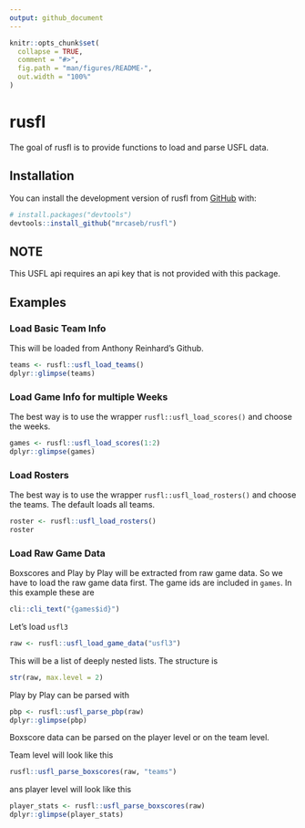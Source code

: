 ```yaml
---
output: github_document
---
```


<!-- README.md is generated from README.Rmd. Please edit that file -->

```r
knitr::opts_chunk$set(
  collapse = TRUE,
  comment = "#>",
  fig.path = "man/figures/README-",
  out.width = "100%"
)
```

# rusfl

<!-- badges: start -->
<!-- badges: end -->

The goal of rusfl is to provide functions to load and parse USFL data.

## Installation

You can install the development version of rusfl from [GitHub](https://github.com/) with:

``` r
# install.packages("devtools")
devtools::install_github("mrcaseb/rusfl")
```

## NOTE

This USFL api requires an api key that is not provided with this package.

## Examples

### Load Basic Team Info

This will be loaded from Anthony Reinhard's Github.

```r
teams <- rusfl::usfl_load_teams()
dplyr::glimpse(teams)
```

### Load Game Info for multiple Weeks

The best way is to use the wrapper `rusfl::usfl_load_scores()` and choose the weeks. 

```r
games <- rusfl::usfl_load_scores(1:2)
dplyr::glimpse(games)
```

### Load Rosters

The best way is to use the wrapper `rusfl::usfl_load_rosters()` and choose the teams. The default loads all teams.

```r
roster <- rusfl::usfl_load_rosters()
roster
```

### Load Raw Game Data

Boxscores and Play by Play will be extracted from raw game data. So we have to load the raw game data first. The game ids are included in `games`. In this example these are 

```r
cli::cli_text("{games$id}")
```

Let's load `usfl3`

```r
raw <- rusfl::usfl_load_game_data("usfl3")
```

This will be a list of deeply nested lists. The structure is

```r
str(raw, max.level = 2)
```

Play by Play can be parsed with

```r
pbp <- rusfl::usfl_parse_pbp(raw)
dplyr::glimpse(pbp)
```

Boxscore data can be parsed on the player level or on the team level.

Team level will look like this

```r
rusfl::usfl_parse_boxscores(raw, "teams")
```

ans player level will look like this

```r
player_stats <- rusfl::usfl_parse_boxscores(raw)
dplyr::glimpse(player_stats)
```
